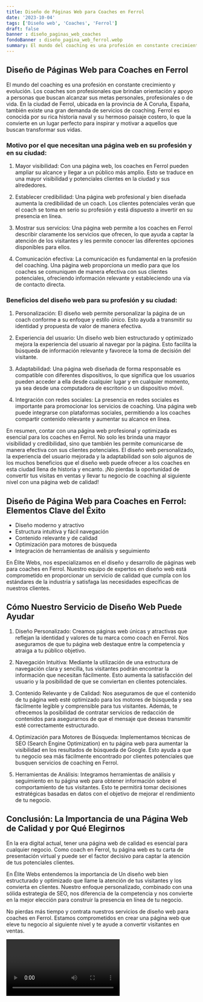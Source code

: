 ```yaml
---
title: Diseño de Páginas Web para Coaches en Ferrol
date: '2023-10-04'
tags: ['Diseño web', 'Coaches', 'Ferrol']
draft: false
banner : diseño_paginas_web_coaches
fondoBanner : diseño_pagina_web_ferrol.webp
summary: El mundo del coaching es una profesión en constante crecimiento y evolución. Los coaches son profesionales que brindan orientación y apoyo a personas que buscan alcanzar sus metas personales, profesionales o de vida. En la ciudad de Ferrol, ubicada en la provincia de A Coruña, España, también existe una gran demanda de servicios de coaching. Ferrol es conocida por su rica historia naval y su hermoso paisaje costero, lo que la convierte en un lugar perfecto para inspirar y motivar a aquellos que buscan transformar sus vidas.
---
```


## Diseño de Páginas Web para Coaches en Ferrol

El mundo del coaching es una profesión en constante crecimiento y evolución. Los coaches son profesionales que brindan orientación y apoyo a personas que buscan alcanzar sus metas personales, profesionales o de vida. En la ciudad de Ferrol, ubicada en la provincia de A Coruña, España, también existe una gran demanda de servicios de coaching. Ferrol es conocida por su rica historia naval y su hermoso paisaje costero, lo que la convierte en un lugar perfecto para inspirar y motivar a aquellos que buscan transformar sus vidas.

### Motivo por el que necesitan una página web en su profesión y en su ciudad:

1. Mayor visibilidad: Con una página web, los coaches en Ferrol pueden ampliar su alcance y llegar a un público más amplio. Esto se traduce en una mayor visibilidad y potenciales clientes en la ciudad y sus alrededores.

2. Establecer credibilidad: Una página web profesional y bien diseñada aumenta la credibilidad de un coach. Los clientes potenciales verán que el coach se toma en serio su profesión y está dispuesto a invertir en su presencia en línea.

3. Mostrar sus servicios: Una página web permite a los coaches en Ferrol describir claramente los servicios que ofrecen, lo que ayuda a captar la atención de los visitantes y les permite conocer las diferentes opciones disponibles para ellos.

4. Comunicación efectiva: La comunicación es fundamental en la profesión del coaching. Una página web proporciona un medio para que los coaches se comuniquen de manera efectiva con sus clientes potenciales, ofreciendo información relevante y estableciendo una vía de contacto directa.

### Beneficios del diseño web para su profesión y su ciudad:

1. Personalización: El diseño web permite personalizar la página de un coach conforme a su enfoque y estilo único. Esto ayuda a transmitir su identidad y propuesta de valor de manera efectiva.

2. Experiencia del usuario: Un diseño web bien estructurado y optimizado mejora la experiencia del usuario al navegar por la página. Esto facilita la búsqueda de información relevante y favorece la toma de decisión del visitante.

3. Adaptabilidad: Una página web diseñada de forma responsable es compatible con diferentes dispositivos, lo que significa que los usuarios pueden acceder a ella desde cualquier lugar y en cualquier momento, ya sea desde una computadora de escritorio o un dispositivo móvil.

4. Integración con redes sociales: La presencia en redes sociales es importante para promocionar los servicios de coaching. Una página web puede integrarse con plataformas sociales, permitiendo a los coaches compartir contenido relevante y aumentar su alcance en línea.

En resumen, contar con una página web profesional y optimizada es esencial para los coaches en Ferrol. No solo les brinda una mayor visibilidad y credibilidad, sino que también les permite comunicarse de manera efectiva con sus clientes potenciales. El diseño web personalizado, la experiencia del usuario mejorada y la adaptabilidad son solo algunos de los muchos beneficios que el diseño web puede ofrecer a los coaches en esta ciudad llena de historia y encanto. ¡No pierdas la oportunidad de convertir tus visitas en ventas y llevar tu negocio de coaching al siguiente nivel con una página web de calidad!

<GifSeo />

<Cta />

## Diseño de Página Web para Coaches en Ferrol: Elementos Clave del Éxito

- Diseño moderno y atractivo
- Estructura intuitiva y fácil navegación
- Contenido relevante y de calidad
- Optimización para motores de búsqueda
- Integración de herramientas de análisis y seguimiento

En Élite Webs, nos especializamos en el diseño y desarrollo de páginas web para coaches en Ferrol. Nuestro equipo de expertos en diseño web está comprometido en proporcionar un servicio de calidad que cumpla con los estándares de la industria y satisfaga las necesidades específicas de nuestros clientes.

## Cómo Nuestro Servicio de Diseño Web Puede Ayudar

1. Diseño Personalizado: Creamos páginas web únicas y atractivas que reflejan la identidad y valores de tu marca como coach en Ferrol. Nos aseguramos de que tu página web destaque entre la competencia y atraiga a tu público objetivo.

2. Navegación Intuitiva: Mediante la utilización de una estructura de navegación clara y sencilla, tus visitantes podrán encontrar la información que necesitan fácilmente. Esto aumenta la satisfacción del usuario y la posibilidad de que se conviertan en clientes potenciales.

3. Contenido Relevante y de Calidad: Nos aseguramos de que el contenido de tu página web esté optimizado para los motores de búsqueda y sea fácilmente legible y comprensible para tus visitantes. Además, te ofrecemos la posibilidad de contratar servicios de redacción de contenidos para asegurarnos de que el mensaje que deseas transmitir esté correctamente estructurado.

4. Optimización para Motores de Búsqueda: Implementamos técnicas de SEO (Search Engine Optimization) en tu página web para aumentar la visibilidad en los resultados de búsqueda de Google. Esto ayuda a que tu negocio sea más fácilmente encontrado por clientes potenciales que busquen servicios de coaching en Ferrol.

5. Herramientas de Análisis: Integramos herramientas de análisis y seguimiento en tu página web para obtener información sobre el comportamiento de tus visitantes. Esto te permitirá tomar decisiones estratégicas basadas en datos con el objetivo de mejorar el rendimiento de tu negocio.

## Conclusión: La Importancia de una Página Web de Calidad y por Qué Elegirnos

En la era digital actual, tener una página web de calidad es esencial para cualquier negocio. Como coach en Ferrol, tu página web es tu carta de presentación virtual y puede ser el factor decisivo para captar la atención de tus potenciales clientes.

En Élite Webs entendemos la importancia de Un diseño web bien estructurado y optimizado que llame la atención de tus visitantes y los convierta en clientes. Nuestro enfoque personalizado, combinado con una sólida estrategia de SEO, nos diferencia de la competencia y nos convierte en la mejor elección para construir la presencia en línea de tu negocio.

No pierdas más tiempo y contrata nuestros servicios de diseño web para coaches en Ferrol. Estamos comprometidos en crear una página web que eleve tu negocio al siguiente nivel y te ayude a convertir visitantes en ventas.

<Video />

<CtaBot job='Coaches' city='Ferrol'/>

<Gmaps query='Ferrol+españa+maps' />